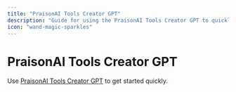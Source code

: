 ```yaml
---
title: "PraisonAI Tools Creator GPT"
description: "Guide for using the PraisonAI Tools Creator GPT to quickly develop and implement custom tools for PraisonAI"
icon: "wand-magic-sparkles"
---
```


# PraisonAI Tools Creator GPT

Use [PraisonAI Tools Creator GPT](https://chatgpt.com/g/g-LrJH1K6Ao-praisonai-tools-creator) to get started quickly.
